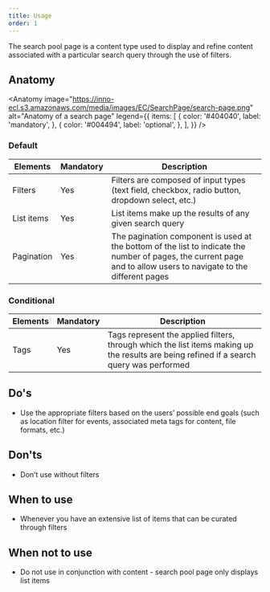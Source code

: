```yaml
---
title: Usage
order: 1
---
```



<Paragraph size="lead">
  The search pool page is a content type used to display and refine content
  associated with a particular search query through the use of filters.
</Paragraph>

## Anatomy

<Anatomy
  image="https://inno-ecl.s3.amazonaws.com/media/images/EC/SearchPage/search-page.png"
  alt="Anatomy of a search page"
  legend={{
    items: [
      {
        color: '#404040',
        label: 'mandatory',
      },
      {
        color: '#004494',
        label: 'optional',
      },
    ],
  }}
/>

### Default

| Elements   | Mandatory | Description                                                                                                                                                        |
| ---------- | --------- | ------------------------------------------------------------------------------------------------------------------------------------------------------------------ |
| Filters    | Yes       | Filters are composed of input types (text field, checkbox, radio button, dropdown select, etc.)                                                                    |
| List items | Yes       | List items make up the results of any given search query                                                                                                           |
| Pagination | Yes       | The pagination component is used at the bottom of the list to indicate the number of pages, the current page and to allow users to navigate to the different pages |

### Conditional

| Elements | Mandatory | Description                                                                                                                              |
| -------- | --------- | ---------------------------------------------------------------------------------------------------------------------------------------- |
| Tags     | Yes       | Tags represent the applied filters, through which the list items making up the results are being refined if a search query was performed |

## Do's

- Use the appropriate filters based on the users’ possible end goals (such as location filter for events, associated meta tags for content, file formats, etc.)

## Don'ts

- Don’t use without filters

## When to use

- Whenever you have an extensive list of items that can be curated through filters

## When not to use

- Do not use in conjunction with content - search pool page only displays list items
